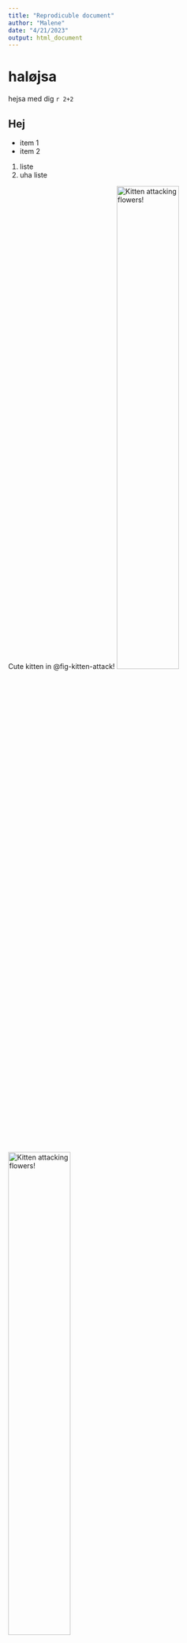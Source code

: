 ```yaml
---
title: "Reprodicuble document"
author: "Malene"
date: "4/21/2023"
output: html_document
---
```


# haløjsa

hejsa med dig `r 2+2 `


## Hej

- item 1
- item 2

1. liste
2. uha liste 

Cute kitten in @fig-kitten-attack!
![Kitten attacking flowers!](images/smiley.jpeg){#fig-kitten-attack width="50%" height="50%"}
![Kitten attacking flowers!](images/smiley.jpeg){#fig-kitten-attack width="50%" height="50%"}

flot billede hva @fig-kitten-attack

